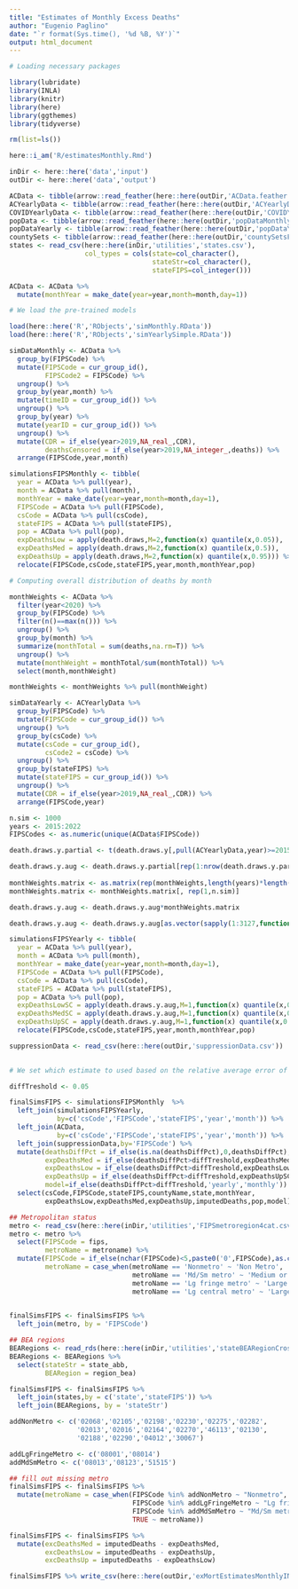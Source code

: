 ---
title: "Estimates of Monthly Excess Deaths"
author: "Eugenio Paglino"
date: "`r format(Sys.time(), '%d %B, %Y')`"
output: html_document
---

```{r, echo=F, message=F,warning=F}

# Loading necessary packages

library(lubridate)
library(INLA)
library(knitr)
library(here)
library(ggthemes)
library(tidyverse)

```

```{r, echo=FALSE, warning=F, message=F}

rm(list=ls())

here::i_am('R/estimatesMonthly.Rmd')

inDir <- here::here('data','input')
outDir <- here::here('data','output')

```


```{r, echo=F, message=F, warning=F}

ACData <- tibble(arrow::read_feather(here::here(outDir,'ACData.feather')))
ACYearlyData <- tibble(arrow::read_feather(here::here(outDir,'ACYearlyData.feather')))
COVIDYearlyData <- tibble(arrow::read_feather(here::here(outDir,'COVIDYearlyData.feather')))
popData <- tibble(arrow::read_feather(here::here(outDir,'popDataMonthly.feather')))
popDataYearly <- tibble(arrow::read_feather(here::here(outDir,'popDataYearly.feather')))
countySets <- tibble(arrow::read_feather(here::here(outDir,'countySetsFinal.feather')))
states <- read_csv(here::here(inDir,'utilities','states.csv'),
                   col_types = cols(state=col_character(),
                                    stateStr=col_character(),
                                    stateFIPS=col_integer()))

```

```{r}

ACData <- ACData %>%
  mutate(monthYear = make_date(year=year,month=month,day=1)) 

```

```{r, echo=F}

# We load the pre-trained models

load(here::here('R','RObjects','simMonthly.RData'))
load(here::here('R','RObjects','simYearlySimple.RData'))

```

```{r}

simDataMonthly <- ACData %>%
  group_by(FIPSCode) %>%
  mutate(FIPSCode = cur_group_id(),
         FIPSCode2 = FIPSCode) %>%
  ungroup() %>%
  group_by(year,month) %>%
  mutate(timeID = cur_group_id()) %>%
  ungroup() %>%
  group_by(year) %>%
  mutate(yearID = cur_group_id()) %>%
  ungroup() %>%
  mutate(CDR = if_else(year>2019,NA_real_,CDR),
         deathsCensored = if_else(year>2019,NA_integer_,deaths)) %>%
  arrange(FIPSCode,year,month)

```

```{r}

simulationsFIPSMonthly <- tibble(
  year = ACData %>% pull(year),
  month = ACData %>% pull(month),
  monthYear = make_date(year=year,month=month,day=1),
  FIPSCode = ACData %>% pull(FIPSCode),
  csCode = ACData %>% pull(csCode),
  stateFIPS = ACData %>% pull(stateFIPS),
  pop = ACData %>% pull(pop),
  expDeathsLow = apply(death.draws,M=2,function(x) quantile(x,0.05)),
  expDeathsMed = apply(death.draws,M=2,function(x) quantile(x,0.5)),
  expDeathsUp = apply(death.draws,M=2,function(x) quantile(x,0.95))) %>%
  relocate(FIPSCode,csCode,stateFIPS,year,month,monthYear,pop)

```

```{r, echo=F}

# Computing overall distribution of deaths by month

monthWeights <- ACData %>%
  filter(year<2020) %>%
  group_by(FIPSCode) %>%
  filter(n()==max(n())) %>%
  ungroup() %>%
  group_by(month) %>%
  summarize(monthTotal = sum(deaths,na.rm=T)) %>%
  ungroup() %>%
  mutate(monthWeight = monthTotal/sum(monthTotal)) %>%
  select(month,monthWeight)

monthWeights <- monthWeights %>% pull(monthWeight)

```

```{r}

simDataYearly <- ACYearlyData %>%
  group_by(FIPSCode) %>%
  mutate(FIPSCode = cur_group_id()) %>%
  ungroup() %>%
  group_by(csCode) %>%
  mutate(csCode = cur_group_id(),
         csCode2 = csCode) %>%
  ungroup() %>%
  group_by(stateFIPS) %>%
  mutate(stateFIPS = cur_group_id()) %>%
  ungroup() %>%
  mutate(CDR = if_else(year>2019,NA_real_,CDR)) %>%
  arrange(FIPSCode,year)

```

```{r}

n.sim <- 1000
years <- 2015:2022
FIPSCodes <- as.numeric(unique(ACData$FIPSCode))

death.draws.y.partial <- t(death.draws.y[,pull(ACYearlyData,year)>=2015])

death.draws.y.aug <- death.draws.y.partial[rep(1:nrow(death.draws.y.partial), each = 12), ]
  
monthWeights.matrix <- as.matrix(rep(monthWeights,length(years)*length(FIPSCodes)))
monthWeights.matrix <- monthWeights.matrix[, rep(1,n.sim)]

death.draws.y.aug <- death.draws.y.aug*monthWeights.matrix

death.draws.y.aug <- death.draws.y.aug[as.vector(sapply(1:3127,function(x) (1:86)+(96*(x-1)))),]

```

```{r}

simulationsFIPSYearly <- tibble(
  year = ACData %>% pull(year),
  month = ACData %>% pull(month),
  monthYear = make_date(year=year,month=month,day=1),
  FIPSCode = ACData %>% pull(FIPSCode),
  csCode = ACData %>% pull(csCode),
  stateFIPS = ACData %>% pull(stateFIPS),
  pop = ACData %>% pull(pop),
  expDeathsLowSC = apply(death.draws.y.aug,M=1,function(x) quantile(x,0.05)),
  expDeathsMedSC = apply(death.draws.y.aug,M=1,function(x) quantile(x,0.5)),
  expDeathsUpSC = apply(death.draws.y.aug,M=1,function(x) quantile(x,0.95))) %>%
  relocate(FIPSCode,csCode,stateFIPS,year,month,monthYear,pop)

```

```{r, echo=F}

suppressionData <- read_csv(here::here(outDir,'suppressionData.csv'))
  
```

```{r, echo=F}

# We set which estimate to used based on the relative average error of the

diffTreshold <- 0.05

finalSimsFIPS <- simulationsFIPSMonthly  %>%
  left_join(simulationsFIPSYearly,
            by=c('csCode','FIPSCode','stateFIPS','year','month')) %>%
  left_join(ACData,
            by=c('csCode','FIPSCode','stateFIPS','year','month')) %>%
  left_join(suppressionData,by='FIPSCode') %>%
  mutate(deathsDiffPct = if_else(is.na(deathsDiffPct),0,deathsDiffPct),
         expDeathsMed = if_else(deathsDiffPct>diffTreshold,expDeathsMedSC,expDeathsMed),
         expDeathsLow = if_else(deathsDiffPct>diffTreshold,expDeathsLowSC,expDeathsLow),
         expDeathsUp = if_else(deathsDiffPct>diffTreshold,expDeathsUpSC,expDeathsUp),
         model=if_else(deathsDiffPct>diffTreshold,'yearly','monthly')) %>%
  select(csCode,FIPSCode,stateFIPS,countyName,state,monthYear,
         expDeathsLow,expDeathsMed,expDeathsUp,imputedDeaths,pop,model)

```

```{r, echo=FALSE, warning=F, message=F}

## Metropolitan status
metro <- read_csv(here::here(inDir,'utilities','FIPSmetroregion4cat.csv'))
metro <- metro %>%
  select(FIPSCode = fips,
         metroName = metroname) %>%
  mutate(FIPSCode = if_else(nchar(FIPSCode)<5,paste0('0',FIPSCode),as.character(FIPSCode)),
         metroName = case_when(metroName == 'Nonmetro' ~ 'Non Metro',
                               metroName == 'Md/Sm metro' ~ 'Medium or Small Metro',
                               metroName == 'Lg fringe metro' ~ 'Large Fringe Metro' ,
                               metroName == 'Lg central metro' ~ 'Large Central Metro'))
  

finalSimsFIPS <- finalSimsFIPS %>%
  left_join(metro, by = 'FIPSCode')

```

```{r, echo=FALSE, warning=F, message=F}

## BEA regions
BEARegions <- read_rds(here::here(inDir,'utilities','stateBEARegionCrosswalk.rds'))
BEARegions <- BEARegions %>%
  select(stateStr = state_abb,
         BEARegion = region_bea)

finalSimsFIPS <- finalSimsFIPS %>%
  left_join(states,by = c('state','stateFIPS')) %>%
  left_join(BEARegions, by = 'stateStr')

```

```{r, echo=FALSE, warning=F, message=F}

addNonMetro <- c('02068','02105','02198','02230','02275','02282', 
                 '02013','02016','02164','02270','46113','02130',
                 '02188','02290','04012','30067')

addLgFringeMetro <- c('08001','08014')
addMdSmMetro <- c('08013','08123','51515')

## fill out missing metro
finalSimsFIPS <- finalSimsFIPS %>%
  mutate(metroName = case_when(FIPSCode %in% addNonMetro ~ "Nonmetro",
                               FIPSCode %in% addLgFringeMetro ~ "Lg fringe metro",
                               FIPSCode %in% addMdSmMetro ~ "Md/Sm metro",
                               TRUE ~ metroName))

```

```{r, echo=FALSE, warning=F, message=F}

finalSimsFIPS <- finalSimsFIPS %>%
  mutate(excDeathsMed = imputedDeaths - expDeathsMed,
         excDeathsLow = imputedDeaths - expDeathsUp,
         excDeathsUp = imputedDeaths - expDeathsLow)

```

```{r, echo=FALSE, warning=F, message=F}

finalSimsFIPS %>% write_csv(here::here(outDir,'exMortEstimatesMonthlyINLA.csv'))

```